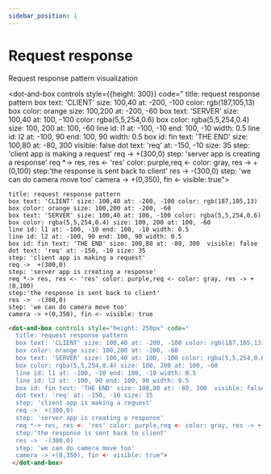 ```yaml
---
sidebar_position: 1
---
```


# Request response

Request response pattern visualization

<dot-and-box  controls style={{height: 300}}  code="
  title: request response pattern
  box text: 'CLIENT' size: 100,40 at: -200, -100 color: rgb(187,105,13)
  box color: orange size: 100,200 at: -200, -60
  box text: 'SERVER' size: 100,40 at: 100, -100 color: rgba(5,5,254,0.6)
  box color: rgba(5,5,254,0.4) size: 100, 200 at: 100, -60
  line id: l1 at: -100, -10 end: 100, -10 width: 0.5
  line id: l2 at: -100, 90 end: 100, 90 width: 0.5
  box id: fin text: 'THE END' size: 100,80 at: -80, 300  visible: false
  dot text: 'req' at: -150, -10 size: 35
  step: 'client app is making a request'
  req ->  +(300,0)
  step: 'server app is creating a response'
  req *-> res, res <- 'res' color: purple,req <- color: gray, res -> +(0,100)
  step:'the response is sent back to client'
  res ->  -(300,0)
  step: 'we can do camera move too'
  camera -> +(0,350), fin <- visible: true">
</dot-and-box>


```dabl tab showLineNumbers
title: request response pattern
box text: 'CLIENT' size: 100,40 at: -200, -100 color: rgb(187,105,13)
box color: orange size: 100,200 at: -200, -60
box text: 'SERVER' size: 100,40 at: 100, -100 color: rgba(5,5,254,0.6)
box color: rgba(5,5,254,0.4) size: 100, 200 at: 100, -60
line id: l1 at: -100, -10 end: 100, -10 width: 0.5
line id: l2 at: -100, 90 end: 100, 90 width: 0.5
box id: fin text: 'THE END' size: 100,80 at: -80, 300  visible: false
dot text: 'req' at: -150, -10 size: 35
step: 'client app is making a request'
req ->  +(300,0)
step: 'server app is creating a response'
req *-> res, res <- 'res' color: purple,req <- color: gray, res -> +(0,100)
step:'the response is sent back to client'
res ->  -(300,0)
step: 'we can do camera move too'
camera -> +(0,350), fin <- visible: true
```
```html tab showLineNumbers
<dot-and-box controls style="height: 250px" code="
  title: request response pattern
  box text: 'CLIENT' size: 100,40 at: -200, -100 color: rgb(187,105,13)
  box color: orange size: 100,200 at: -200, -60
  box text: 'SERVER' size: 100,40 at: 100, -100 color: rgba(5,5,254,0.6)
  box color: rgba(5,5,254,0.4) size: 100, 200 at: 100, -60
  line id: l1 at: -100, -10 end: 100, -10 width: 0.5
  line id: l2 at: -100, 90 end: 100, 90 width: 0.5
  box id: fin text: 'THE END' size: 100,80 at: -80, 300  visible: false
  dot text: 'req' at: -150, -10 size: 35
  step: 'client app is making a request'
  req ->  +(300,0)
  step: 'server app is creating a response'
  req *-> res, res <- 'res' color: purple,req <- color: gray, res -> +(0,100)
  step:'the response is sent back to client'
  res ->  -(300,0)
  step: 'we can do camera move too'
  camera -> +(0,350), fin <- visible: true">
 </dot-and-box>
```